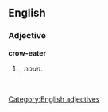 ==English==

===Adjective===
'''crow-eater'''

# {{form of|Attributive form|[[crow eater]]|nodot=1}}, ''noun''.
#: ''&nbsp;''

[[Category:English adjectives]]